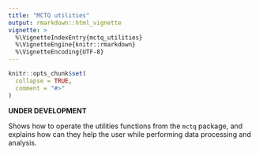 ```yaml
---
title: "MCTQ utilities"
output: rmarkdown::html_vignette
vignette: >
  %\VignetteIndexEntry{mctq_utilities}
  %\VignetteEngine{knitr::rmarkdown}
  %\VignetteEncoding{UTF-8}
---
```


```r
knitr::opts_chunk$set(
  collapse = TRUE,
  comment = "#>"
)
```

__UNDER DEVELOPMENT__

Shows how to operate the utilities functions from the `mctq` package, and  explains how can they help the user while performing data processing and analysis.
